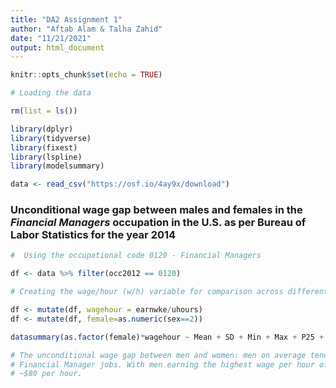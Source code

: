 ```yaml
---
title: "DA2 Assignment 1"
author: "Aftab Alam & Talha Zahid"
date: "11/21/2021"
output: html_document
---
```


```r
knitr::opts_chunk$set(echo = TRUE)
```

```r
# Loading the data

rm(list = ls())

library(dplyr)
library(tidyverse)
library(fixest)
library(lspline)
library(modelsummary)

data <- read_csv("https://osf.io/4ay9x/download")

```

### Unconditional wage gap between males and females in the *Financial Managers* occupation in the U.S. as per Bureau of Labor Statistics for the year 2014
```r
#  Using the occupational code 0120 - Financial Managers

df <- data %>% filter(occ2012 == 0120)

# Creating the wage/hour (w/h) variable for comparison across different observations

df <- mutate(df, wagehour = earnwke/uhours)
df <- mutate(df, female=as.numeric(sex==2))

datasummary(as.factor(female)*wagehour ~ Mean + SD + Min + Max + P25 + P75 + N , data = df)

# The unconditional wage gap between men and women: men on average tend to earn around $10 more than women in the 
# Financial Manager jobs. With men earning the highest wage per hour of ~$115 per hour and women earning the highest of
# ~$80 per hour.

```


